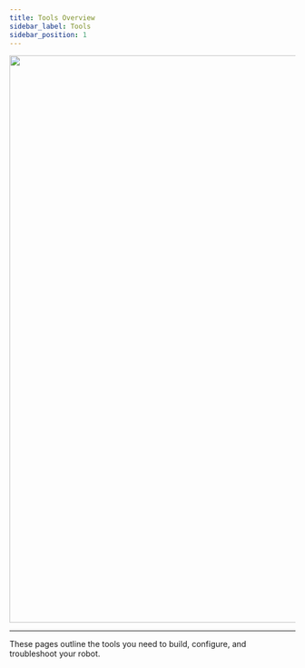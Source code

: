 ```yaml
---
title: Tools Overview
sidebar_label: Tools
sidebar_position: 1
---
```


<center>
  <img
    src="/img/about_images/about_5.png"
    width="1000"
  />
</center>

---

These pages outline the tools you need to build, configure, and troubleshoot your robot.
